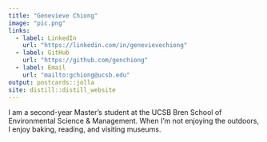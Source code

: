 ```yaml
---
title: "Genevieve Chiong"
image: "pic.png"
links:
  - label: LinkedIn
    url: "https://linkedin.com/in/genevievechiong"
  - label: GitHub
    url: "https://github.com/genchiong"
  - label: Email
    url: "mailto:gchiong@ucsb.edu"
output: postcards::jolla
site: distill::distill_website
---
```

 
I am a second-year Master's student at the UCSB Bren School of Environmental Science & Management. When I'm not enjoying the outdoors, I enjoy baking, reading, and visiting museums. 
